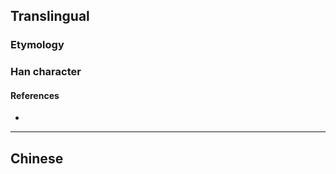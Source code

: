{{also|熱}}
{{character info/new}}
==Translingual==
{{stroke order|strokes=10}}

===Etymology===
{{Han simp|熱|f=埶|t=执}}

===Han character===
{{Han char|rn=86|rad=火|as=06|sn=10|four=|canj=QIF|ids=⿱执灬}}

====References====
* {{Han ref|kx=0671.081|dkj=|dj=|hdz=32201.090|uh=70ED}}

----

==Chinese==
{{zh-see|熱}}